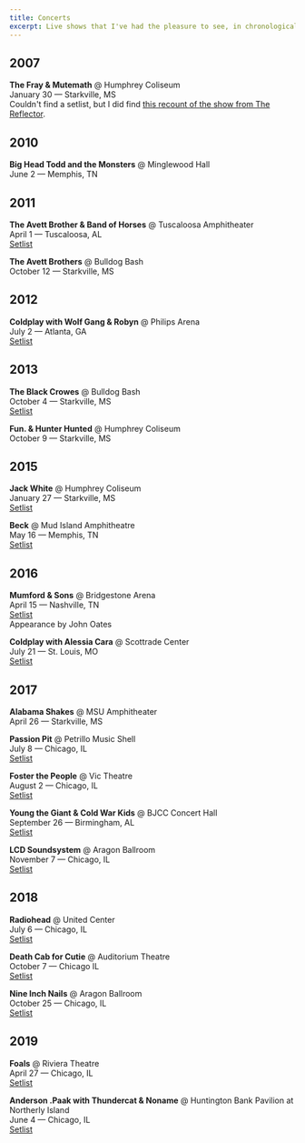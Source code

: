 ```yaml
---
title: Concerts
excerpt: Live shows that I've had the pleasure to see, in chronological order. 
---
```


## 2007

**The Fray & Mutemath** @ Humphrey Coliseum  
January 30 — Starkville, MS  
Couldn't find a setlist, but I did find [this recount of the show from The Reflector](http://www.reflector-online.com/article_9d1f448e-3fb3-5c8e-a65a-e66e7d9ff0af.html).

## 2010

**Big Head Todd and the Monsters** @ Minglewood Hall  
June 2 — Memphis, TN  

## 2011

**The Avett Brother & Band of Horses** @ Tuscaloosa Amphitheater  
April 1 — Tuscaloosa, AL  
[Setlist](https://www.setlist.fm/setlist/the-avett-brothers/2011/tuscaloosa-amphitheater-tuscaloosa-al-3bd24858.html)

**The Avett Brothers** @ Bulldog Bash  
October 12 — Starkville, MS  

## 2012

**Coldplay with Wolf Gang & Robyn** @ Philips Arena  
July 2 — Atlanta, GA  
[Setlist](https://www.setlist.fm/setlist/coldplay/2012/philips-arena-atlanta-ga-13df698d.html)

## 2013

**The Black Crowes** @ Bulldog Bash  
October 4 — Starkville, MS  
[Setlist](https://www.setlist.fm/setlist/the-black-crowes/2013/mississippi-state-university-starkville-ms-73c7d645.html)

**Fun. & Hunter Hunted** @ Humphrey Coliseum  
October 9 — Starkville, MS

## 2015

**Jack White** @ Humphrey Coliseum  
January 27 — Starkville, MS  
[Setlist](https://www.setlist.fm/setlist/jack-white/2015/humphrey-coliseum-mississippi-state-university-starkville-ms-6bcaee7a.html)

**Beck** @ Mud Island Amphitheatre  
May 16 — Memphis, TN  
[Setlist](https://www.setlist.fm/setlist/beck/2015/mud-island-amphitheater-memphis-tn-5bc85f54.html)

## 2016

**Mumford & Sons** @ Bridgestone Arena  
April 15 — Nashville, TN  
[Setlist](https://www.setlist.fm/setlist/mumford-and-sons/2016/bridgestone-arena-nashville-tn-23f184df.html)  
Appearance by John Oates

**Coldplay with Alessia Cara** @ Scottrade Center  
July 21 — St. Louis, MO  
[Setlist](https://www.setlist.fm/setlist/coldplay/2016/scottrade-center-st-louis-mo-7bff0e40.html)

## 2017

**Alabama Shakes** @ MSU Amphitheater  
April 26 — Starkville, MS  

**Passion Pit** @ Petrillo Music Shell  
July 8 — Chicago, IL  
[Setlist](https://www.setlist.fm/setlist/passion-pit/2017/petrillo-music-shell-chicago-il-3be47420.html)

**Foster the People** @ Vic Theatre  
August 2 — Chicago, IL  
[Setlist](https://www.setlist.fm/setlist/foster-the-people/2017/vic-theatre-chicago-il-4be5cb5a.html)

**Young the Giant & Cold War Kids** @ BJCC Concert Hall  
September 26 — Birmingham, AL  
[Setlist](https://www.setlist.fm/setlist/young-the-giant/2017/bjcc-concert-hall-birmingham-al-4be25b3e.html)

**LCD Soundsystem** @ Aragon Ballroom  
November 7 — Chicago, IL  
[Setlist](https://www.setlist.fm/setlist/lcd-soundsystem/2017/aragon-ballroom-chicago-il-4be343e6.html)

## 2018

**Radiohead** @ United Center  
July 6 — Chicago, IL  
[Setlist](https://www.setlist.fm/setlist/radiohead/2018/united-center-chicago-il-7bea6a40.html)

**Death Cab for Cutie** @ Auditorium Theatre  
October  7 — Chicago IL  
[Setlist](https://www.setlist.fm/setlist/death-cab-for-cutie/2018/auditorium-theatre-chicago-il-be95d52.html)

**Nine Inch Nails** @ Aragon Ballroom  
October 25 — Chicago, IL  
[Setlist](https://www.setlist.fm/setlist/nine-inch-nails/2018/aragon-ballroom-chicago-il-2b96c092.html)

## 2019

**Foals** @ Riviera Theatre  
April 27 — Chicago, IL  
[Setlist](https://www.setlist.fm/setlist/foals/2019/riviera-theatre-chicago-il-63934aeb.html)

**Anderson .Paak with Thundercat & Noname** @ Huntington Bank Pavilion at Northerly Island  
June 4 — Chicago, IL    
[Setlist](https://www.setlist.fm/setlist/anderson-paak/2019/huntington-bank-pavilion-at-northerly-island-chicago-il-7b919e80.html)